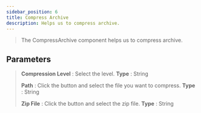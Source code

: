 ```yaml
---
sidebar_position: 6
title: Compress Archive
description: Helps us to compress archive.
---
```

> The CompressArchive component helps us to compress archive.

## Parameters

> **Compression Level** : Select the level. **Type** : String
>
> **Path** : Click the button and select the file you want to compress. **Type** : String
>
> **Zip File** : Click the button and select the zip file. **Type** : String